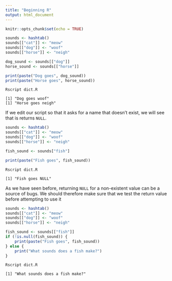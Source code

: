 ```yaml
---
title: "Beginning R"
output: html_document
---
```


```r
knitr::opts_chunk$set(echo = TRUE)
```

```R
sounds <- hashtab()
sounds[["cat"]] <- "meow"
sounds[["dog"]] <- "woof"
sounds[["horse"]] <- "neigh"

dog_sound <- sounds[["dog"]]
horse_sound <- sounds[["horse"]]

print(paste("Dog goes", dog_sound))
print(paste("Horse goes", horse_sound))
```

```
Rscript dict.R

[1] "Dog goes woof"
[1] "Horse goes neigh"
```

If we edit our script so that it asks for a name that doesn't exist, 
we will see that is returns `NULL`.

```R
sounds <- hashtab()
sounds[["cat"]] <- "meow"
sounds[["dog"]] <- "woof"
sounds[["horse"]] <- "neigh"

fish_sound <- sounds["fish"]

print(paste("Fish goes", fish_sound))
```

```
Rscript dict.R

[1] "Fish goes NULL"
```

As we have seen before, returning `NULL` for a non-existent value can be a 
source of bugs. We should therefore make sure that we test the return value
before attempting to use it

```R
sounds <- hashtab()
sounds[["cat"]] <- "meow"
sounds[["dog"]] <- "woof"
sounds[["horse"]] <- "neigh"

fish_sound <- sounds[["fish"]]
if (!is.null(fish_sound)) {
    print(paste("Fish goes", fish_sound))
} else {
    print("What sounds does a fish make?")
}
```

```
Rscript dict.R

[1] "What sounds does a fish make?"
```
